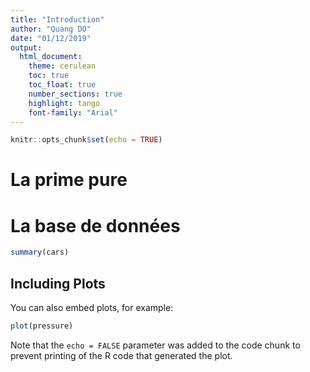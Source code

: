 ```yaml
---
title: "Introduction"
author: "Quang DO"
date: "01/12/2019"
output: 
  html_document: 
    theme: cerulean
    toc: true
    toc_float: true
    number_sections: true
    highlight: tango
    font-family: "Arial"
---
```


```r
knitr::opts_chunk$set(echo = TRUE)
```

# La prime pure

# La base de données

```r
summary(cars)
```

## Including Plots

You can also embed plots, for example:

```r
plot(pressure)
```

Note that the `echo = FALSE` parameter was added to the code chunk to prevent printing of the R code that generated the plot.
